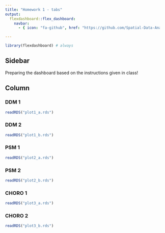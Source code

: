 ```yaml
---
title: "Homework 1 - tabs"
output:
  flexdashboard::flex_dashboard:
    navbar:
      - { icon: "fa-github", href: "https://github.com/Spatial-Data-Analytics-2025/Homework1", align: right }

---
```


```r
library(flexdashboard) # always
```

## Sidebar {.sidebar}


Preparing the dashboard based on the instructions given in class!

## Column {.tabset .tabset-fade}


### DDM 1

```r
readRDS("plot1_a.rds")      
```


### DDM 2

```r
readRDS("plot1_b.rds")
```

### PSM 1

```r
readRDS("plot2_a.rds")
```

### PSM 2

```r
readRDS("plot2_b.rds")
```


### CHORO 1

```r
readRDS("plot3_a.rds")
```

### CHORO 2

```r
readRDS("plot3_b.rds")
```

